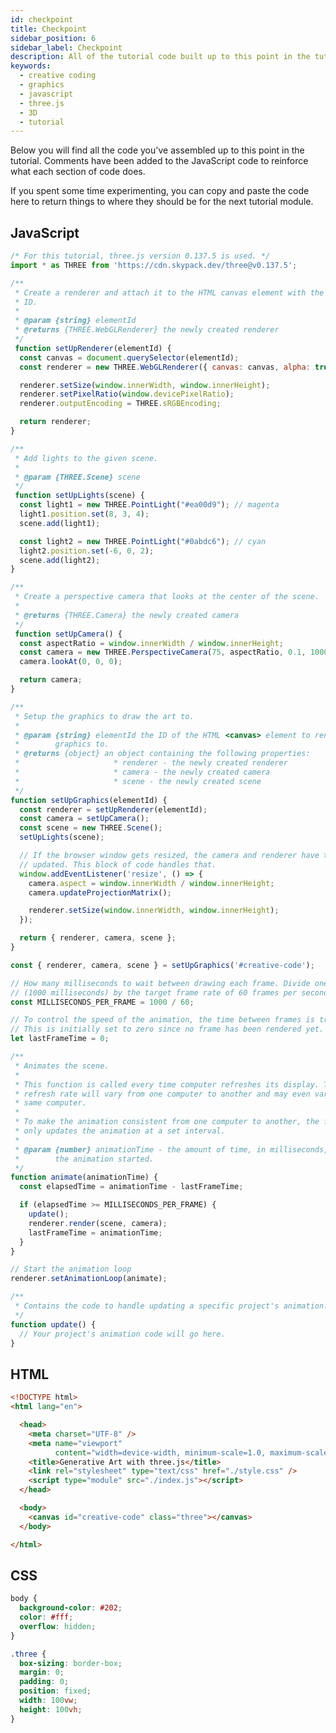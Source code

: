 ```yaml
---
id: checkpoint
title: Checkpoint
sidebar_position: 6
sidebar_label: Checkpoint
description: All of the tutorial code built up to this point in the tutorial.
keywords:
  - creative coding
  - graphics
  - javascript
  - three.js
  - 3D
  - tutorial
---
```


Below you will find all the code you've assembled up to this point in the
tutorial. Comments have been added to the JavaScript code to reinforce what each
section of code does.

If you spent some time experimenting, you can copy and paste the code here to
return things to where they should be for the next tutorial module.

## JavaScript

```javascript
/* For this tutorial, three.js version 0.137.5 is used. */
import * as THREE from 'https://cdn.skypack.dev/three@v0.137.5';

/**
 * Create a renderer and attach it to the HTML canvas element with the provided 
 * ID.
 *
 * @param {string} elementId
 * @returns {THREE.WebGLRenderer} the newly created renderer
 */
 function setUpRenderer(elementId) {
  const canvas = document.querySelector(elementId);
  const renderer = new THREE.WebGLRenderer({ canvas: canvas, alpha: true });

  renderer.setSize(window.innerWidth, window.innerHeight);
  renderer.setPixelRatio(window.devicePixelRatio);
  renderer.outputEncoding = THREE.sRGBEncoding;

  return renderer;
}

/**
 * Add lights to the given scene.
 * 
 * @param {THREE.Scene} scene 
 */
 function setUpLights(scene) {
  const light1 = new THREE.PointLight("#ea00d9"); // magenta
  light1.position.set(8, 3, 4);
  scene.add(light1);

  const light2 = new THREE.PointLight("#0abdc6"); // cyan
  light2.position.set(-6, 0, 2);
  scene.add(light2);
}

/**
 * Create a perspective camera that looks at the center of the scene.
 * 
 * @returns {THREE.Camera} the newly created camera
 */
 function setUpCamera() {
  const aspectRatio = window.innerWidth / window.innerHeight;
  const camera = new THREE.PerspectiveCamera(75, aspectRatio, 0.1, 1000);
  camera.lookAt(0, 0, 0);

  return camera;
}

/**
 * Setup the graphics to draw the art to.
 * 
 * @param {string} elementId the ID of the HTML <canvas> element to render the
 *        graphics to.
 * @returns {object} an object containing the following properties:
 *                     * renderer - the newly created renderer
 *                     * camera - the newly created camera
 *                     * scene - the newly created scene
 */
function setUpGraphics(elementId) {
  const renderer = setUpRenderer(elementId);
  const camera = setUpCamera();
  const scene = new THREE.Scene();
  setUpLights(scene);

  // If the browser window gets resized, the camera and renderer have to be
  // updated. This block of code handles that.
  window.addEventListener('resize', () => {
    camera.aspect = window.innerWidth / window.innerHeight;
    camera.updateProjectionMatrix();

    renderer.setSize(window.innerWidth, window.innerHeight);
  });

  return { renderer, camera, scene };
}

const { renderer, camera, scene } = setUpGraphics('#creative-code');

// How many milliseconds to wait between drawing each frame. Divide one second
// (1000 milliseconds) by the target frame rate of 60 frames per second.
const MILLISECONDS_PER_FRAME = 1000 / 60;

// To control the speed of the animation, the time between frames is tracked.
// This is initially set to zero since no frame has been rendered yet.
let lastFrameTime = 0;

/**
 * Animates the scene.
 * 
 * This function is called every time computer refreshes its display. The
 * refresh rate will vary from one computer to another and may even vary on the
 * same computer.
 * 
 * To make the animation consistent from one computer to another, the function
 * only updates the animation at a set interval.
 * 
 * @param {number} animationTime - the amount of time, in milliseconds, since
 *        the animation started.
 */
function animate(animationTime) {
  const elapsedTime = animationTime - lastFrameTime;

  if (elapsedTime >= MILLISECONDS_PER_FRAME) {
    update();
    renderer.render(scene, camera);
    lastFrameTime = animationTime;
  }
}

// Start the animation loop
renderer.setAnimationLoop(animate);

/**
 * Contains the code to handle updating a specific project's animation.
 */
function update() {
  // Your project's animation code will go here.
}
```

## HTML

```html
<!DOCTYPE html>
<html lang="en">

  <head>
    <meta charset="UTF-8" />
    <meta name="viewport" 
          content="width=device-width, minimum-scale=1.0, maximum-scale=1.0">
    <title>Generative Art with three.js</title>
    <link rel="stylesheet" type="text/css" href="./style.css" />
    <script type="module" src="./index.js"></script>
  </head>

  <body>
    <canvas id="creative-code" class="three"></canvas>
  </body>

</html>
```

## CSS

```css
body {
  background-color: #202;
  color: #fff;
  overflow: hidden;
}

.three {
  box-sizing: border-box;
  margin: 0;
  padding: 0;
  position: fixed;
  width: 100vw;
  height: 100vh;
}
```

